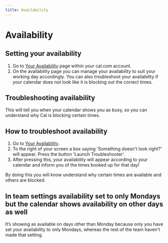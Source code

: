 ```yaml
---
title: Availability
---
```


# Availability

## Setting your availability

1. Go to [Your Availability](https://app.cal.com/availability) page within your cal.com account.
2. On the availability page you can manage your availability to suit your working day accordingly.
   You can also troubleshoot your availability if your calendar does not look like it is blocking out the correct times.

## Troubleshooting availability

This will tell you when your calendar shows you as busy, so you can understand why Cal is blocking certain times.

## How to troubleshoot availability

1. Go to [Your Availability](https://app.cal.com/availability).
2. To the right of your screen a box saying 'Something doesn't look right?' will appear. Press the button 'Launch Troubleshooter'.
3. After pressing this, your availability will appear according to your calendar and inform you of the times booked up for that day!

By doing this you will know understand why certain times are available and others are blocked.

## In team settings availability set to only Mondays but the calendar shows availability on other days as well

It’s showing as available on days other than Monday because only you have set your availability to only Mondays, whereas the rest of the team haven't made that setting.

